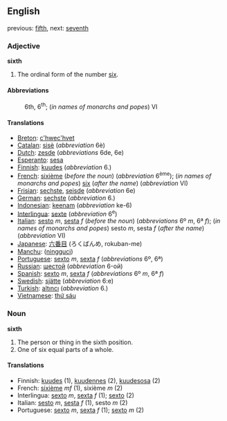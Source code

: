 ==English==

previous: [[fifth]], next: [[seventh]]

===Adjective===
'''sixth'''
# The ordinal form of the number [[six]].

====Abbreviations====
:6th, 6<sup>th</sup>; (''in names of monarchs and popes'') VI

====Translations====

*[[Breton]]: [[c'hwec'hvet]]
*[[Catalan]]: [[sisè]] (''abbreviation'' 6è)
*[[Dutch]]: [[zesde]] (''abbreviations'' 6de, 6e)
*[[Esperanto]]: [[sesa]]
*[[Finnish]]: [[kuudes]] (''abbreviation'' 6.)
*[[French]]: [[sixième]] (''before the noun'') (''abbreviation'' 6<sup>ème</sup>); (''in names of monarchs and popes'') [[six]] (''after the name'') (''abbreviation'' VI)
*[[Frisian]]: [[sechste]], [[seisde]] (''abbreviation'' 6e)
*[[German]]: [[sechste]] (''abbreviation'' 6.)
*[[Indonesian]]: [[keenam]] (''abbreviation'' ke-6)
*[[Interlingua]]: [[sexte]] (''abbreviation'' 6<sup>e</sup>)
*[[Italian]]: [[sesto]] ''m'', [[sesta]] ''f'' (''before the noun'') (''abbreviations'' 6º ''m'', 6ª ''f''); (''in names of monarchs and popes'') sesto ''m'', sesta ''f'' (''after the name'') (''abbreviation'' VI)
*[[Japanese]]: [[六番目]] (ろくばんめ, rokuban-me)
*[[Manchu]]: ([[ningguci]])
*[[Portuguese]]: [[sexto]] ''m'', [[sexta]] ''f'' (''abbreviations'' 6º, 6ª)
*[[Russian]]: [[шестой]] (''abbreviation'' 6-ой)
*[[Spanish]]: [[sexto]] ''m'', [[sexta]] ''f'' (''abbreviations'' 6º ''m'', 6ª ''f'')
*[[Swedish]]: [[sjätte]] (''abbreviation'' 6:e)
*[[Turkish]]: [[altıncı]] (''abbreviation'' 6.)
*[[Vietnamese]]: [[thứ sáu]]

===Noun===
'''sixth'''

#The person or thing in the sixth position.
#One of six equal parts of a whole.

====Translations====

*Finnish: [[kuudes]] (1), [[kuudennes]] (2), [[kuudesosa]] (2)
*French: [[sixième]] ''mf'' (1), sixième ''m'' (2)
*Interlingua: [[sexto]] ''m'', [[sexta]] ''f'' (1); [[sexto]] (2)
*Italian: [[sesto]] ''m'', [[sesta]] ''f'' (1), sesto ''m'' (2)
*Portuguese: [[sexto]] ''m'', [[sexta]] ''f'' (1); [[sexto]] ''m'' (2)